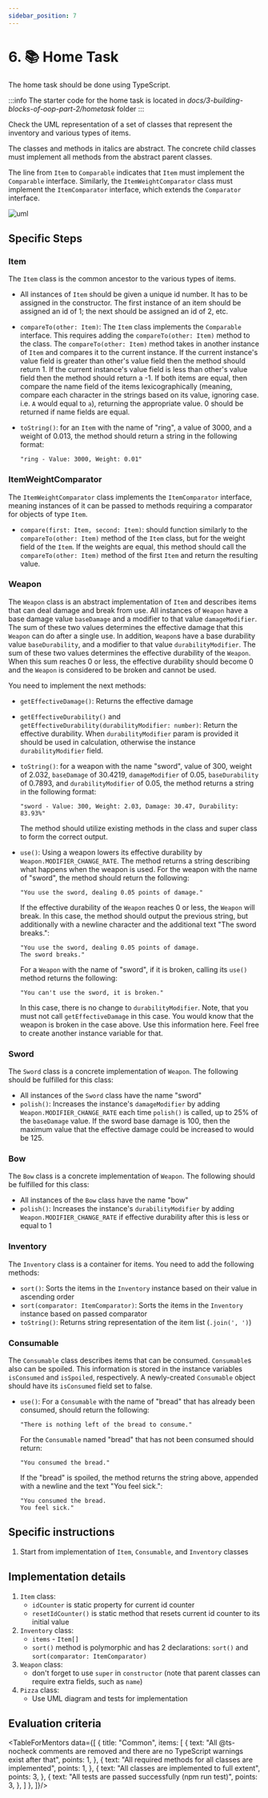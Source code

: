 ```yaml
---
sidebar_position: 7
---
```


# 6. 📚 Home Task


The home task should be done using TypeScript.

:::info
The starter code for the home task is located in _docs/3-building-blocks-of-oop-part-2/hometask_ folder
:::

Check the UML representation of a set of classes that represent the inventory and various types of items.

The classes and methods in italics are abstract. The concrete child classes must implement all methods from the abstract parent classes.

The line from `Item` to `Comparable` indicates that `Item` must implement the `Comparable` interface. Similarly, the `ItemWeightComparator` class must implement the `ItemComparator` interface, which extends the `Comparator` interface.

![uml](img/hometask_uml.png)

## Specific Steps

### Item

The `Item` class is the common ancestor to the various types of items.

- All instances of `Item` should be given a unique id number. It has to be assigned in the constructor. The first instance of an item should be assigned an id of 1; the next should be assigned an id of 2, etc.

- `compareTo(other: Item)`: The `Item` class implements the `Comparable` interface. This requires adding the `compareTo(other: Item)` method to the class. The `compareTo(other: Item)` method takes in another instance of `Item` and compares it to the current instance. If the current instance's value field is greater than other's value field then the method should return 1. If the current instance's value field is less than other's value field then the method should return a -1. If both items are equal, then compare the name field of the items lexicographically (meaning, compare each character in the strings based on its value, ignoring case. i.e. `A` would equal to  `a`), returning the appropriate value. 0 should be returned if name fields are equal.
- `toString()`: for an `Item` with the name of "ring", a value of 3000, and a weight of 0.013, the method should return a string in the following format:

  ```
  "ring - Value: 3000, Weight: 0.01"
  ```

### ItemWeightComparator

The `ItemWeightComparator` class implements the `ItemComparator` interface, meaning instances of it can be passed to methods requiring a comparator for objects of type `Item`.

- `compare(first: Item, second: Item)`: should function similarly to the `compareTo(other: Item)` method of the `Item` class, but for the weight field of the `Item`. If the weights are equal, this method should call the `compareTo(other: Item)` method of the first `Item` and return the resulting value.

### Weapon

The `Weapon` class is an abstract implementation of `Item` and describes items that can deal damage and break from use. All instances of `Weapon` have a base damage value `baseDamage` and a modifier to that value `damageModifier`. The sum of these two values determines the effective damage that this `Weapon` can do after a single use. In addition, `Weapon`s have a base durability value `baseDurability`, and a modifier to that value `durabilityModifier`. The sum of these two values determines the effective durability of the `Weapon`. When this sum reaches 0 or less, the effective durability should become 0 and the `Weapon` is considered to be broken and cannot be used.

You need to implement the next methods:

- `getEffectiveDamage()`: Returns the effective damage
- `getEffectiveDurability()` and `getEffectiveDurability(durabilityModifier: number)`: Return the effective durability. When `durabilityModifier` param is provided it should be used in calculation, otherwise the instance `durabilityModifier` field.
- `toString()`: for a weapon with the name "sword", value of 300, weight of 2.032, `baseDamage` of 30.4219, `damageModifier` of 0.05, `baseDurability` of 0.7893, and `durabilityModifier` of 0.05, the method returns a string in the following format:

  ```
  "sword - Value: 300, Weight: 2.03, Damage: 30.47, Durability: 83.93%"
  ```
  The method should utilize existing methods in the class and super class to form the correct output.
- `use()`: Using a weapon lowers its effective durability by `Weapon.MODIFIER_CHANGE_RATE`. The method returns a string describing what happens when the weapon is used. For the weapon with the name of "sword", the method should return the following:

  ```
  "You use the sword, dealing 0.05 points of damage."
  ```

  If the effective durability of the `Weapon` reaches 0 or less, the `Weapon` will break. In this case, the method should output the previous string, but additionally with a newline character and the additional text "The sword breaks.":

  ```
  "You use the sword, dealing 0.05 points of damage.
  The sword breaks."
  ```

  For a `Weapon` with the name of "sword", if it is broken, calling its `use()` method returns the following:

  ```
  "You can't use the sword, it is broken."
  ```

  In this case, there is no change to `durabilityModifier`. Note, that you must not call `getEffectiveDamage` in this case. You would know that the weapon is broken in the case above. Use this information here. Feel free to create another instance variable for that.

### Sword

The `Sword` class is a concrete implementation of `Weapon`. The following should be fulfilled for this class:
- All instances of the `Sword` class have the name "sword"
- `polish()`: Increases the instance's `damageModifier` by adding `Weapon.MODIFIER_CHANGE_RATE` each time `polish()` is called, up to 25% of the `baseDamage` value. If the sword base damage is 100, then the maximum value that the effective damage could be increased to would be 125.

### Bow

The `Bow` class is a concrete implementation of `Weapon`. The following should be fulfilled for this class:
- All instances of the `Bow` class have the name "bow"
- `polish()`: Increases the instance's `durabilityModifier` by adding `Weapon.MODIFIER_CHANGE_RATE` if effective durability after this is less or equal to 1

### Inventory

The `Inventory` class is a container for items. You need to add the following methods:
- `sort()`: Sorts the items in the `Inventory` instance based on their value in ascending order
- `sort(comparator: ItemComparator)`: Sorts the items in the `Inventory` instance based on passed comparator
- `toString()`: Returns string representation of the item list (`.join(', ')`)

### Consumable

The `Consumable` class describes items that can be consumed. `Consumable`s also can be spoiled. This information is stored in the instance variables `isConsumed` and `isSpoiled`, respectively. A newly-created `Consumable` object should have its `isConsumed` field set to false.
- `use()`: For a `Consumable` with the name of "bread" that has already been consumed, should return the following:
  ```
  "There is nothing left of the bread to consume."
  ```

  For the `Consumable` named "bread" that has not been consumed should return:

  ```
  "You consumed the bread."
  ```

  If the "bread" is spoiled, the method returns the string above, appended with a newline and the text "You feel sick.":

  ```
  "You consumed the bread.
  You feel sick."
  ```

## Specific instructions

1. Start from implementation of `Item`, `Consumable`, and `Inventory` classes

## Implementation details

1. `Item` class:
   - `idCounter` is static property for current id counter
   - `resetIdCounter()` is static method that resets current id counter to its initial value
2. `Inventory` class:
   - `items` - `Item[]`
   - `sort()` method is polymorphic and has 2 declarations: `sort()` and `sort(comparator: ItemComparator)`
3. `Weapon` class:
   - don't forget to use `super` in `constructor` (note that parent classes can require extra fields, such as `name`)
4. `Pizza` class:
   - Use UML diagram and tests for implementation

## Evaluation criteria

<TableForMentors data={[
  {
    title: "Common",
    items: [
      {
        text: "All @ts-nocheck comments are removed and there are no TypeScript warnings exist after that",
        points: 1,
      },
      {
        text: "All required methods for all classes are implemented",
        points: 1,
      },
      {
        text: "All classes are implemented to full extent",
        points: 3,
      },
      {
        text: "All tests are passed successfully (npm run test)",
        points: 3,
      },
    ]
  },
]}/>
